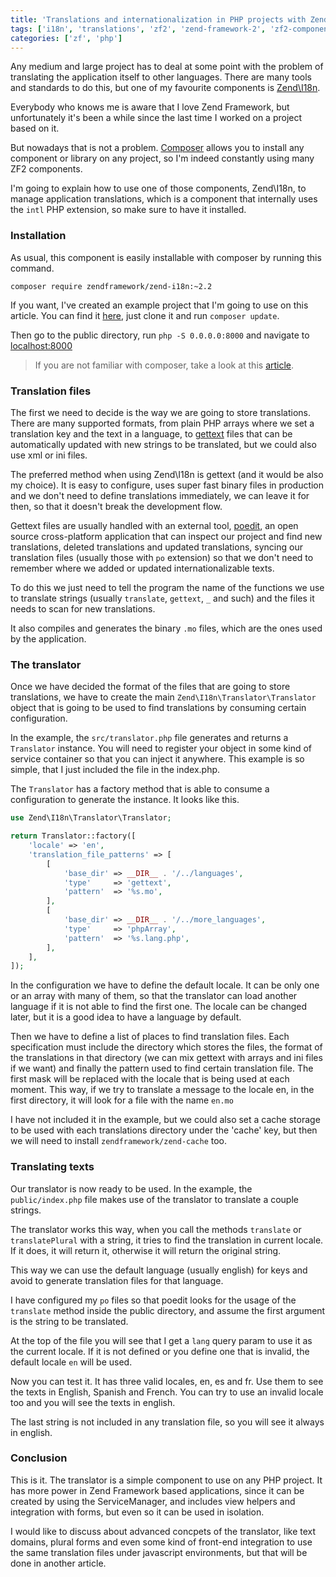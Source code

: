 ```yaml
---
title: 'Translations and internationalization in PHP projects with Zend\I18n'
tags: ['i18n', 'translations', 'zf2', 'zend-framework-2', 'zf2-component']
categories: ['zf', 'php']
---
```


Any medium and large project has to deal at some point with the problem of translating the application itself to other languages. There are many tools and standards to do this, but one of my favourite components is [Zend\I18n](https://zf2.readthedocs.org/en/latest/modules/zend.i18n.translating.html).

Everybody who knows me is aware that I love Zend Framework, but unfortunately it's been a while since the last time I worked on a project based on it.

But nowadays that is not a problem. [Composer](https://getcomposer.org/) allows you to install any component or library on any project, so I'm indeed constantly using many ZF2 components.

I'm going to explain how to use one of those components, Zend\I18n, to manage application translations, which is a component that internally uses the `intl` PHP extension, so make sure to have it installed.

### Installation

As usual, this component is easily installable with composer by running this command.

    composer require zendframework/zend-i18n:~2.2

If you want, I've created an example project that I'm going to use on this article. You can find it [here](https://github.com/acelaya-blog/internationalization), just clone it and run `composer update`.

Then go to the public directory, run `php -S 0.0.0.0:8000` and navigate to <a href="http://localhost:8000" target="_blank">localhost:8000</a>

> If you are not familiar with composer, take a look at this [article](/2014/07/19/dependency-management-and-autoloading-in-php-projects-with-composer/).

### Translation files

The first we need to decide is the way we are going to store translations. There are many supported formats, from plain PHP arrays where we set a translation key and the text in a language, to [gettext](https://www.gnu.org/software/gettext/) files that can be automatically updated with new strings to be translated, but we could also use xml or ini files.

The preferred method when using Zend\I18n is gettext (and it would be also my choice). It is easy to configure, uses super fast binary files in production and we don't need to define translations immediately, we can leave it for then, so that it doesn't break the development flow.

Gettext files are usually handled with an external tool, [poedit](https://poedit.net/), an open source cross-platform application that can inspect our project and find new translations, deleted translations and updated translations, syncing our translation files (usually those with `po` extension) so that we don't need to remember where we added or updated internationalizable texts.

To do this we just need to tell the program the name of the functions we use to translate strings (usually `translate`, `gettext`, `_` and such) and the files it needs to scan for new translations.
 
It also compiles and generates the binary `.mo` files, which are the ones used by the application.

### The translator

Once we have decided the format of the files that are going to store translations, we have to create the main `Zend\I18n\Translator\Translator` object that is going to be used to find translations by consuming certain configuration.

In the example, the `src/translator.php` file generates and returns a `Translator` instance. You will need to register your object in some kind of service container so that you can inject it anywhere. This example is so simple, that I just included the file in the index.php.
 
The `Translator` has a factory method that is able to consume a configuration to generate the instance. It looks like this.

```php
use Zend\I18n\Translator\Translator;

return Translator::factory([
    'locale' => 'en',
    'translation_file_patterns' => [
        [
            'base_dir' => __DIR__ . '/../languages',
            'type'     => 'gettext',
            'pattern'  => '%s.mo',
        ],
        [
            'base_dir' => __DIR__ . '/../more_languages',
            'type'     => 'phpArray',
            'pattern'  => '%s.lang.php',
        ],
    ],
]);
```

In the configuration we have to define the default locale. It can be only one or an array with many of them, so that the translator can load another language if it is not able to find the first one. The locale can be changed later, but it is a good idea to have a language by default.

Then we have to define a list of places to find translation files. Each specification must include the directory which stores the files, the format of the translations in that directory (we can mix gettext with arrays and ini files if we want) and finally the pattern used to find certain translation file. The first mask will be replaced with the locale that is being used at each moment. This way, if we try to translate a message to the locale en, in the first directory, it will look for a file with the name `en.mo`

I have not included it in the example, but we could also set a cache storage to be used with each translations directory under the 'cache' key, but then we will need to install `zendframework/zend-cache` too.

### Translating texts

Our translator is now ready to be used. In the example, the `public/index.php` file makes use of the translator to translate a couple strings.

The translator works this way, when you call the methods `translate` or `translatePlural` with a string, it tries to find the translation in current locale. If it does, it will return it, otherwise it will return the original string.

This way we can use the default language (usually english) for keys and avoid to generate translation files for that language.

I have configured my `po` files so that poedit looks for the usage of the `translate` method inside the public directory, and assume the first argument is the string to be translated.

At the top of the file you will see that I get a `lang` query param to use it as the current locale. If it is not defined or you define one that is invalid, the default locale `en` will be used.

Now you can test it. It has three valid locales, en, es and fr. Use them to see the texts in English, Spanish and French. You can try to use an invalid locale too and you will see the texts in english.

The last string is not included in any translation file, so you will see it always in english.

### Conclusion

This is it. The translator is a simple component to use on any PHP project. It has more power in Zend Framework based applications, since it can be created by using the ServiceManager, and includes view helpers and integration with forms, but even so it can be used in isolation.

I would like to discuss about advanced concpets of the translator, like text domains, plural forms and even some kind of front-end integration to use the same translation files under javascript environments, but that will be done in another article.

